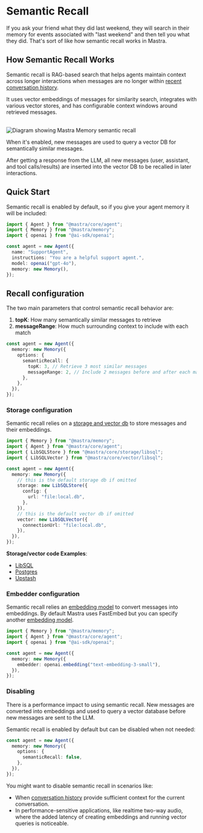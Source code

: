# Semantic Recall

If you ask your friend what they did last weekend, they will search in their memory for events associated with "last weekend" and then tell you what they did. That's sort of like how semantic recall works in Mastra.

## How Semantic Recall Works

Semantic recall is RAG-based search that helps agents maintain context across longer interactions when messages are no longer within [recent conversation history](./overview.mdx#conversation-history).

It uses vector embeddings of messages for similarity search, integrates with various vector stores, and has configurable context windows around retrieved messages.

<br />
<img
  src="/image/semantic-recall.png"
  alt="Diagram showing Mastra Memory semantic recall"
  width={800}
/>

When it's enabled, new messages are used to query a vector DB for semantically similar messages.

After getting a response from the LLM, all new messages (user, assistant, and tool calls/results) are inserted into the vector DB to be recalled in later interactions.

## Quick Start

Semantic recall is enabled by default, so if you give your agent memory it will be included:

```typescript {9}
import { Agent } from "@mastra/core/agent";
import { Memory } from "@mastra/memory";
import { openai } from "@ai-sdk/openai";

const agent = new Agent({
  name: "SupportAgent",
  instructions: "You are a helpful support agent.",
  model: openai("gpt-4o"),
  memory: new Memory(),
});
```

## Recall configuration

The two main parameters that control semantic recall behavior are:

1. **topK**: How many semantically similar messages to retrieve
2. **messageRange**: How much surrounding context to include with each match

```typescript {5-6}
const agent = new Agent({
  memory: new Memory({
    options: {
      semanticRecall: {
        topK: 3, // Retrieve 3 most similar messages
        messageRange: 2, // Include 2 messages before and after each match
      },
    },
  }),
});
```

### Storage configuration

Semantic recall relies on a [storage and vector db](/reference/memory/Memory#parameters) to store messages and their embeddings.

```ts {8-17}
import { Memory } from "@mastra/memory";
import { Agent } from "@mastra/core/agent";
import { LibSQLStore } from "@mastra/core/storage/libsql";
import { LibSQLVector } from "@mastra/core/vector/libsql";

const agent = new Agent({
  memory: new Memory({
    // this is the default storage db if omitted
    storage: new LibSQLStore({
      config: {
        url: "file:local.db",
      },
    }),
    // this is the default vector db if omitted
    vector: new LibSQLVector({
      connectionUrl: "file:local.db",
    }),
  }),
});
```

**Storage/vector code Examples**:

- [LibSQL](/examples/memory/memory-with-libsql)
- [Postgres](/examples/memory/memory-with-pg)
- [Upstash](/examples/memory/memory-with-upstash)

### Embedder configuration

Semantic recall relies an [embedding model](/reference/memory/Memory#embedder) to convert messages into embeddings. By default Mastra uses FastEmbed but you can specify another [embedding model](https://sdk.vercel.ai/image/ai-sdk-core/embeddings).

```ts {7}
import { Memory } from "@mastra/memory";
import { Agent } from "@mastra/core/agent";
import { openai } from "@ai-sdk/openai";

const agent = new Agent({
  memory: new Memory({
    embedder: openai.embedding("text-embedding-3-small"),
  }),
});
```

### Disabling

There is a performance impact to using semantic recall. New messages are converted into embeddings and used to query a vector database before new messages are sent to the LLM.

Semantic recall is enabled by default but can be disabled when not needed:

```typescript {4}
const agent = new Agent({
  memory: new Memory({
    options: {
      semanticRecall: false,
    },
  }),
});
```

You might want to disable semantic recall in scenarios like:

- When [conversation history](./getting-started.mdx#conversation-history-last-messages) provide sufficient context for the current conversation.
- In performance-sensitive applications, like realtime two-way audio, where the added latency of creating embeddings and running vector queries is noticeable.
